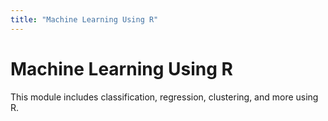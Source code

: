 ```yaml
---
title: "Machine Learning Using R"
---
```


# Machine Learning Using R

This module includes classification, regression, clustering, and more using R.